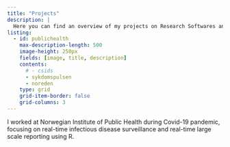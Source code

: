 ```yaml
---
title: "Projects"
description: |
  Here you can find an overview of my projects on Research Softwares and teaching, in a range of health related fields.   
listing:
  - id: publichealth
    max-description-length: 500
    image-height: 250px
    fields: [image, title, description]
    contents: 
      # - csids
      - sykdomspulsen
      - noreden
    type: grid
    grid-item-border: false
    grid-columns: 3
---
```





I worked at Norwegian Institute of Public Health during Covid-19 pandemic, focusing on real-time infectious disease surveillance and real-time large scale reporting using R. 

::: {#publichealth}
:::






